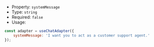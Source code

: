 * Property: `systemMessage`
* Type: `string`
* Required: `false`
* Usage:

```js
const adapter = useChatAdapter({
    systemMessage: 'I want you to act as a customer support agent.'
});
```
